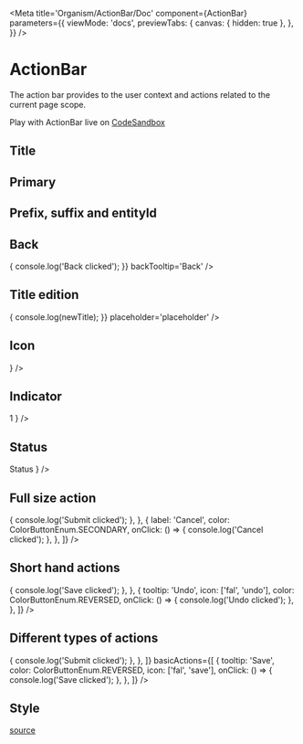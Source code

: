 


<Meta
  title='Organism/ActionBar/Doc'
  component={ActionBar}
  parameters={{
    viewMode: 'docs',
    previewTabs: {
      canvas: { hidden: true },
    },
  }}
/>

# ActionBar

The action bar provides to the user context and actions related to the current page scope.

Play with ActionBar live on [CodeSandbox](https://codesandbox.io/s/actionbar-demo-k8y5tr)

## Title

<Preview isExpanded={true}>
  <ActionBar title='title' />
</Preview>

## Primary

<Preview isExpanded={true}>
  <ActionBar title='Primary' primary={true} />
</Preview>

<Preview isExpanded={true}>
  <ActionBar title='Secondary' primary={false} />
</Preview>

## Prefix, suffix and entityId

<Preview isExpanded={true}>
  <ActionBar title='title' entityId='entityId' prefix='prefix' suffix='suffix' />
</Preview>

## Back

<Preview isExpanded={true}>
  <ActionBar
    title='title'
    onBackClicked={() => {
      console.log('Back clicked');
    }}
    backTooltip='Back'
  />
</Preview>

## Title edition

<Preview isExpanded={true}>
  <ActionBar
    title='title'
    onTitleEdit={(newTitle) => {
      console.log(newTitle);
    }}
    placeholder='placeholder'
  />
</Preview>

## Icon

<Preview isExpanded={true}>
  <ActionBar title='title' icon={<Icon icon={['fal', 'question-circle']} size='lg' />} />
</Preview>

## Indicator

<Preview isExpanded={true}>
  <ActionBar
    title='title'
    indicator={
      <Badge color={BadgeColorsEnum.HIGH} tooltip='indicator' type='notification'>
        1
      </Badge>
    }
  />
</Preview>

## Status

<Preview isExpanded={true}>
  <ActionBar
    title='title'
    status={
      <Badge color={BadgeColorsEnum.SECONDARY} tooltip='status' type='indicator'>
        Status
      </Badge>
    }
  />
</Preview>

## Full size action

<Preview isExpanded={true}>
  <ActionBar
    title='title'
    actions={[
      {
        label: 'Submit',
        icon: ['fal', 'paper-plane'],
        color: ColorButtonEnum.PRIMARY,
        onClick: () => {
          console.log('Submit clicked');
        },
      },
      {
        label: 'Cancel',
        color: ColorButtonEnum.SECONDARY,
        onClick: () => {
          console.log('Cancel clicked');
        },
      },
    ]}
  />
</Preview>

## Short hand actions

<Preview isExpanded={true}>
  <ActionBar
    title='title'
    basicActions={[
      {
        tooltip: 'Save',
        color: ColorButtonEnum.REVERSED,
        icon: ['fal', 'save'],
        onClick: () => {
          console.log('Save clicked');
        },
      },
      {
        tooltip: 'Undo',
        icon: ['fal', 'undo'],
        color: ColorButtonEnum.REVERSED,
        onClick: () => {
          console.log('Undo clicked');
        },
      },
    ]}
  />
</Preview>

## Different types of actions

<Preview isExpanded={true}>
  <ActionBar
    title='title'
    actions={[
      {
        label: 'Submit',
        icon: ['fal', 'paper-plane'],
        color: ColorButtonEnum.PRIMARY,
        onClick: () => {
          console.log('Submit clicked');
        },
      },
    ]}
    basicActions={[
      {
        tooltip: 'Save',
        color: ColorButtonEnum.REVERSED,
        icon: ['fal', 'save'],
        onClick: () => {
          console.log('Save clicked');
        },
      },
    ]}
  />
</Preview>

## Style

[source](https://github.com/CharlesCoqueret/ghost-design-system/blob/main/src/assets/_actionbar.scss)

<Source language='css' dark format={true} code={actionBarStyle} />
